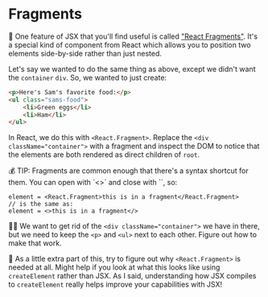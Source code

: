 # Fragments

🦉 One feature of JSX that you'll find useful is called
["React Fragments"](https://react.dev/reference/react/Fragment). It's a special
kind of component from React which allows you to position two elements
side-by-side rather than just nested.

Let's say we wanted to do the same thing as above, except we didn't want the
`container` `div`. So, we wanted to just create:

```html
<p>Here's Sam's favorite food:</p>
<ul class="sams-food">
	<li>Green eggs</li>
	<li>Ham</li>
</ul>
```

In React, we do this with `<React.Fragment>`. Replace the
`<div className="container">` with a fragment and inspect the DOM to notice that
the elements are both rendered as direct children of `root`.

<callout-info class="aside">
	💰 TIP: Fragments are common enough that there's a syntax shortcut for them.
	You can open with `<>` and close with `</>`, so:
</callout-info>

```tsx
element = <React.Fragment>this is in a fragment</React.Fragment>
// is the same as:
element = <>this is in a fragment</>
```

👨‍💼 We want to get rid of the `<div className="container">` we have in there, but
we need to keep the `<p>` and `<ul>` next to each other. Figure out how to make
that work.

💯 As a little extra part of this, try to figure out why `<React.Fragment>` is
needed at all. Might help if you look at what this looks like using
`createElement` rather than JSX. As I said, understanding how JSX compiles
to `createElement` really helps improve your capabilities with JSX!
